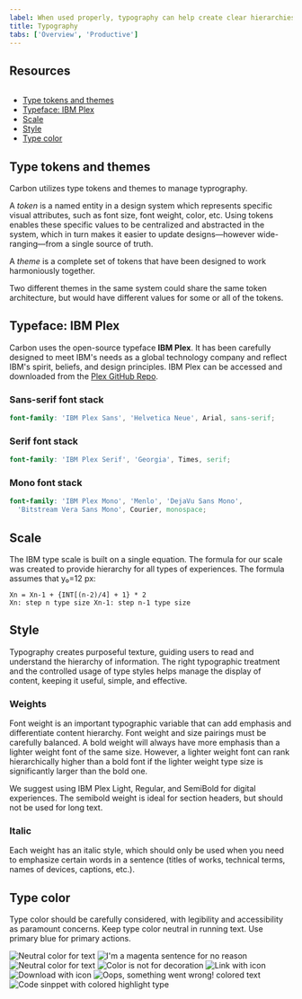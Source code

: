 ```yaml
---
label: When used properly, typography can help create clear hierarchies, organize information, and guide users through the product or experience.
title: Typography
tabs: ['Overview', 'Productive']
---
```



## Resources

<GridWrapper col_lg="8" flex="true" bleed="true">
  <ClickableTile
    title="Get the latest IBM Plex™ download on GitHub"
    href="https://github.com/IBM/plex/releases/latest"
    type="resource">
    <img src="images/github-icon.png" alt="" />
  </ClickableTile>
  <ClickableTile
    title="Visit the IBM Plex™ website to learn more"
    href="https://www.ibm.com/plex/"
    type="resource"
  />
</GridWrapper>

<AnchorLinks>

- [Type tokens and themes](#type-tokens-and-themes)
- [Typeface: IBM Plex](#typeface-ibm-plex)
- [Scale](#scale)
- [Style](#style)
- [Type color](#type-color)

</AnchorLinks>

## Type tokens and themes

Carbon utilizes type tokens and themes to manage typrography.

A _token_ is a named entity in a design system which represents specific visual attributes, such as font size, font weight, color, etc. Using tokens enables these specific values to be centralized and abstracted in the system, which in turn makes it easier to update designs—however wide-ranging—from a single source of truth.

A _theme_ is a complete set of tokens that have been designed to work harmoniously together.

Two different themes in the same system could share the same token architecture, but would have different values for some or all of the tokens.

## Typeface: IBM Plex

Carbon uses the open-source typeface **IBM Plex**. It has been carefully designed to meet IBM's needs as a global technology company and reflect IBM's spirit, beliefs, and design principles. IBM Plex can be accessed and downloaded from the [Plex GitHub Repo](https://github.com/ibm/plex).

<type-weight type="types"></type-weight>

### Sans-serif font stack

```scss
font-family: 'IBM Plex Sans', 'Helvetica Neue', Arial, sans-serif;
```

### Serif font stack

```scss
font-family: 'IBM Plex Serif', 'Georgia', Times, serif;
```

### Mono font stack

```scss
font-family: 'IBM Plex Mono', 'Menlo', 'DejaVu Sans Mono',
  'Bitstream Vera Sans Mono', Courier, monospace;
```

## Scale

The IBM type scale is built on a single equation. The formula for our scale was created to provide hierarchy for all types of experiences. The formula assumes that y₀=12 px:

<TypeScaleTable />

```
Xn = Xn-1 + {INT[(n-2)/4] + 1} * 2
Xn: step n type size Xn-1: step n-1 type size
```

## Style

Typography creates purposeful texture, guiding users to read and understand the hierarchy of information. The right typographic treatment and the controlled usage of type styles helps manage the display of content, keeping it useful, simple, and effective.

### Weights

Font weight is an important typographic variable that can add emphasis and differentiate content hierarchy. Font weight and size pairings must be carefully balanced. A bold weight will always have more emphasis than a lighter weight font of the same size. However, a lighter weight font can rank hierarchically higher than a bold font if the lighter weight type size is significantly larger than the bold one.

We suggest using IBM Plex Light, Regular, and SemiBold for digital experiences. The semibold weight is ideal for section headers, but should not be used for long text.

<TypeWeight />

### Italic

Each weight has an italic style, which should only be used when you need to emphasize certain words in a sentence (titles of works, technical terms, names of devices, captions, etc.).

<TypeWeight type="italic" />

## Type color

Type color should be carefully considered, with legibility and accessibility as paramount concerns. Keep type color neutral in running text. Use primary blue for primary actions.

<GridWrapper col_lg="8" flex="true">
    <DoDontExample correct="true">
        <img src="images/Typography_overview_Type-color-1.svg" alt="Neutral color for text"/>    
    </DoDontExample>
    <DoDontExample>
        <img src="images/Typography_overview_Type-color-2.svg" alt="I'm a magenta sentence for no reason"/>    
    </DoDontExample>
</GridWrapper>
<GridWrapper col_lg="8" flex="true">
    <DoDontExample correct="true" dark="true">
        <img src="images/Typography_overview_Type-color-3.svg" alt="Neutral color for text"/>    
    </DoDontExample>
    <DoDontExample dark="true">
        <img src="images/Typography_overview_Type-color-4.svg" alt="Color is not for decoration"/>
    </DoDontExample>
</GridWrapper>
<GridWrapper col_lg="8" flex="true">
    <DoDontExample correct="true" label="Core blue colors are used for text links and primary actions">
        <img src="images/Typography_overview_Type-color-5.svg" alt="Link with icon"/>
    </DoDontExample>
    <DoDontExample correct="true" label="Secondary actions use Gray 100 and icons">
        <img src="images/Typography_overview_Type-color-6.svg" alt="Download with icon"/>
    </DoDontExample>
</GridWrapper>
<GridWrapper col_lg="8" flex="true">
    <DoDontExample correct="true" label="Other use cases for colored type are code snippets, warnings, alerts, etc.">
        <img src="images/Typography_overview_Type-color-7.svg" alt="Oops, something went wrong! colored text"/>
    </DoDontExample>
    <DoDontExample correct="true">
        <img src="images/Typography_overview_Type-color-8.svg" alt="Code sinppet with colored highlight type"/>
    </DoDontExample>
</GridWrapper>
